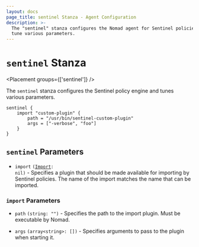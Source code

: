 ```yaml
---
layout: docs
page_title: sentinel Stanza - Agent Configuration
description: >-
  The "sentinel" stanza configures the Nomad agent for Sentinel policies and
  tune various parameters.
---
```


# `sentinel` Stanza

<Placement groups={['sentinel']} />

The `sentinel` stanza configures the Sentinel policy engine and tunes various parameters.

```hcl
sentinel {
    import "custom-plugin" {
        path = "/usr/bin/sentinel-custom-plugin"
        args = ["-verbose", "foo"]
    }
}
```

## `sentinel` Parameters

- `import` <code>([Import](#import-parameters): nil)</code> -
  Specifies a plugin that should be made available for importing by Sentinel policies.
  The name of the import matches the name that can be imported.

### `import` Parameters

- `path` `(string: "")` - Specifies the path to the import plugin. Must be executable by Nomad.

- `args` `(array<string>: [])` - Specifies arguments to pass to the plugin when starting it.
